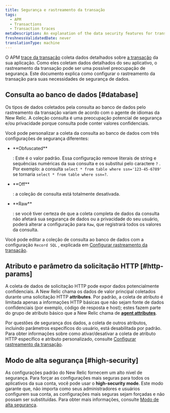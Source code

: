 ```yaml
---
title: Segurança e rastreamento da transação
tags:
  - APM
  - Transactions
  - Transaction traces
metaDescription: An explanation of the data security features for transaction traces in APM.
freshnessValidatedDate: never
translationType: machine
---
```


O APM [trace da transação](/docs/apm/transactions/transaction-traces/transaction-traces) coleta dados detalhados sobre [a transação](/docs/accounts-partnerships/education/getting-started-new-relic/glossary#transaction) da sua aplicação. Como eles coletam dados detalhados do seu aplicativo, o rastreamento da transação pode ser uma possível preocupação de segurança. Este documento explica como configurar o rastreamento da transação para suas necessidades de segurança de dados.

## Consulta ao banco de dados [#database]

Os tipos de dados coletados pela consulta ao banco de dados pelo rastreamento da transação variam de acordo com o agente de idiomas da New Relic. A coleção consulta é uma preocupação potencial de segurança e/ou privacidade porque consulta pode conter valores confidenciais.

Você pode personalizar a coleta da consulta ao banco de dados com três configurações de segurança diferentes:

* <DNT>
    **Obfuscated**
  </DNT>

  : Este é o valor padrão. Essa configuração remove literais de string e sequências numéricas da sua consulta e os substitui pelo caractere `?` . Por exemplo: a consulta `select * from table where ssn='123-45-6789'` se tornaria `select * from table where ssn=?`.

* <DNT>
    **Off**
  </DNT>

  : a coleção de consulta está totalmente desativada.

* <DNT>
    **Raw**
  </DNT>

  : se você tiver certeza de que a coleta completa de dados da consulta não afetará sua segurança de dados ou a privacidade do seu usuário, poderá alterar a configuração para `Raw`, que registrará todos os valores da consulta.

Você pode editar a coleção de consulta ao banco de dados com a configuração `Record SQL` , explicada em [Configurar rastreamento da transação](/docs/apm/transactions/transaction-traces/configure-transaction-traces).

## Atributo e parâmetro da solicitação HTTP [#http-params]

A coleta de dados de solicitação HTTP pode expor dados potencialmente confidenciais. A New Relic chama os dados de valor principal coletados durante uma solicitação HTTP <DNT>**attributes**</DNT>. Por padrão, a coleta de atributo é limitada apenas a informações HTTP básicas que não sejam fonte de dados confidenciais (por exemplo, código de resposta e host); estes fazem parte do grupo de atributo básico que a New Relic chama de [<DNT>**agent attributes**</DNT>](/docs/agents/manage-apm-agents/agent-data/agent-attributes).

Por questões de segurança dos dados, a coleta de outros atributos, incluindo parâmetros específicos do usuário, está desabilitada por padrão. Para obter informações sobre como ativar/desativar a coleta de atributo HTTP específico e atributo personalizado, consulte [Configurar rastreamento da transação](/docs/apm/transactions/transaction-traces/configure-transaction-traces#config-attributes).

## Modo de alta segurança [#high-security]

As configurações padrão do New Relic fornecem um alto nível de segurança. Para forçar as configurações mais seguras para todos os aplicativos da sua conta, você pode usar o <DNT>**high-security mode**</DNT>. Este modo garante que, não importa como seus administradores e usuários configurem sua conta, as configurações mais seguras sejam forçadas e não possam ser substituídas. Para obter mais informações, consulte [Modo de alta segurança](/docs/agents/manage-apm-agents/configuration/high-security-mode).
